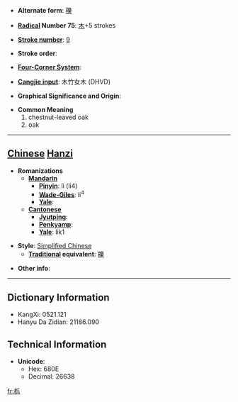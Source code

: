 * '''Alternate form''': [[櫟]]

* '''[[Wiktionary:Chinese radical index| Radical]] Number 75''': [[Wiktionary:Chinese radical index 木|木]]+5 strokes

* '''[[Wiktionary:Chinese total strokes index|Stroke number]]''': [[Wiktionary:Chinese total strokes index 9|9]]

* '''Stroke order''': 

* '''[[Wiktionary:Chinese four corner index|Four-Corner System]]''': 

* '''[[Wiktionary:Chinese Cangjie index|Cangjie input]]''': 木竹女木 (DHVD)

* '''Graphical Significance and Origin''': 

* '''Common Meaning'''
*#chestnut-leaved oak
*# oak


----

== [[Chinese]] [[Hanzi]] ==

* '''Romanizations'''
** '''[[Mandarin]]'''
*** '''[[Pinyin]]''': lì (li4)
*** '''[[Wade-Giles]]''': li<sup>4</sup>
*** '''[[Yale]]''': 
** '''[[Cantonese]]'''
*** '''[[Jyutping]]''':
*** '''[[Penkyamp]]''': 
*** '''[[Yale]]''': lik1

* '''Style''': [[Simplified Chinese]] 
** '''[[Traditional Chinese|Traditional]] equivalent''': [[櫟]]

* '''Other info''': 

----

== Dictionary Information ==

* KangXi: 0521.121
* Hanyu Da Zidian: 21186.090

== Technical Information ==

* '''Unicode''':
** Hex: 680E
** Decimal: 26638

[[fr:栎]]